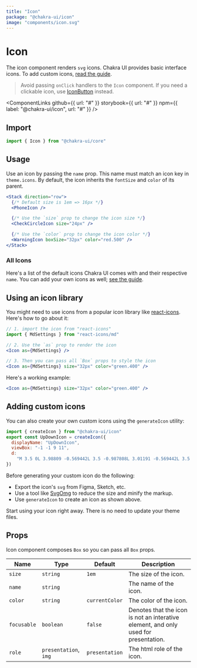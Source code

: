 ```yaml
---
title: "Icon"
package: "@chakra-ui/icon"
image: "components/icon.svg"
---
```




# Icon

The icon component renders `svg` icons. Chakra UI provides basic interface
icons. To add custom icons, [read the guide](#adding-custom-icons).

> Avoid passing `onClick` handlers to the `Icon` component. If you need a
> clickable icon, use [IconButton](/components/icon-button) instead.

<ComponentLinks
  github={{ url: "#" }}
  storybook={{ url: "#" }}
  npm={{ label: "@chakra-ui/icon", url: "#" }}
/>

<carbon-ad></carbon-ad>

## Import

```js
import { Icon } from "@chakra-ui/core"
```

## Usage

Use an icon by passing the `name` prop. This name must match an icon key in
`theme.icons`. By default, the icon inherits the `fontSize` and `color` of its
parent.

```jsx
<Stack direction="row">
  {/* Default size is 1em => 16px */}
  <PhoneIcon />

  {/* Use the `size` prop to change the icon size */}
  <CheckCircleIcon size="24px" />

  {/* Use the `color` prop to change the icon color */}
  <WarningIcon boxSize="32px" color="red.500" />
</Stack>
```

### All Icons

Here's a list of the default icons Chakra UI comes with and their respective
`name`. You can add your own icons as well;
[see the guide](#adding-custom-icons).

<IconsList />

## Using an icon library

You might need to use icons from a popular icon library like
[react-icons](https://react-icons.netlify.com/). Here's how to go about it:

```jsx live=false
// 1. import the icon from "react-icons"
import { MdSettings } from "react-icons/md"

// 2. Use the `as` prop to render the icon
<Icon as={MdSettings} />

// 3. Then you can pass all `Box` props to style the icon
<Icon as={MdSettings} size="32px" color="green.400" />
```

Here's a working example:

```jsx
<Icon as={MdSettings} size="32px" color="green.400" />
```

## Adding custom icons

You can also create your own custom icons using the `generateIcon` utility:

```jsx live=false
import { createIcon } from "@chakra-ui/icon"
export const UpDownIcon = createIcon({
  displayName: "UpDownIcon",
  viewBox: "-1 -1 9 11",
  d:
    "M 3.5 0L 3.98809 -0.569442L 3.5 -0.987808L 3.01191 -0.569442L 3.5 0ZM 3.5 9L 3.01191 9.56944L 3.5 9.98781L 3.98809 9.56944L 3.5 9ZM 0.488094 3.56944L 3.98809 0.569442L 3.01191 -0.569442L -0.488094 2.43056L 0.488094 3.56944ZM 3.01191 0.569442L 6.51191 3.56944L 7.48809 2.43056L 3.98809 -0.569442L 3.01191 0.569442ZM -0.488094 6.56944L 3.01191 9.56944L 3.98809 8.43056L 0.488094 5.43056L -0.488094 6.56944ZM 3.98809 9.56944L 7.48809 6.56944L 6.51191 5.43056L 3.01191 8.43056L 3.98809 9.56944Z",
})
```

Before generating your custom icon do the following:

- Export the icon's `svg` from Figma, Sketch, etc.
- Use a tool like [SvgOmg](https://jakearchibald.github.io/svgomg/) to reduce
  the size and minify the markup.
- Use `generateIcon` to create an icon as shown above.

Start using your icon right away. There is no need to update your theme files.

## Props

Icon component composes `Box` so you can pass all `Box` props.

| Name        | Type                  | Default        | Description                                                                         |
| ----------- | --------------------- | -------------- | ----------------------------------------------------------------------------------- |
| `size`      | `string`              | `1em`          | The size of the icon.                                                               |
| `name`      | `string`              |                | The name of the icon.                                                               |
| `color`     | `string`              | `currentColor` | The color of the icon.                                                              |
| `focusable` | `boolean`             | `false`        | Denotes that the icon is not an interative element, and only used for presentation. |
| `role`      | `presentation`, `img` | `presentation` | The html role of the icon.                                                          |
